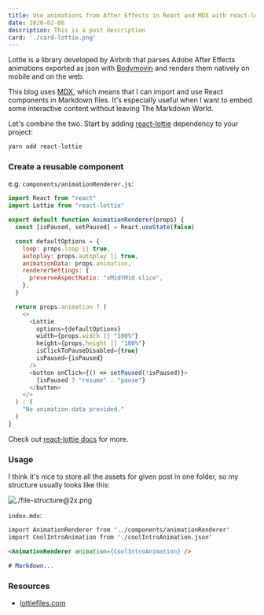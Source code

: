 ```yaml
---
title: Use animations from After Effects in React and MDX with react-lottie
date: 2020-02-06
description: This is a post description
card: './card-lottie.png'
---
```


<div style={{maxWidth: 500, margin: '0 auto'}}>
<AnimationRenderer animation={TransformAnimation} width={'100%'} height={'100%'} />
</div>

Lottie is a library developed by Airbnb that parses Adobe After Effects animations exported as json with [Bodymovin](https://aescripts.com/bodymovin/) and renders them natively on mobile and on the web. 

This blog uses [MDX](https://mdxjs.com/), which means that I can import and use React components in Markdown files. It's especially useful when I want to embed some interactive content without leaving The Markdown World.

Let's combine the two. Start by adding [react-lottie](https://www.npmjs.com/package/react-lottie) dependency to your project:

```bash
yarn add react-lottie
```

### Create a reusable component 

e.g. `components/animationRenderer.js`:

```js
import React from "react"
import Lottie from "react-lottie"

export default function AnimationRenderer(props) {
  const [isPaused, setPaused] = React.useState(false)

  const defaultOptions = {
    loop: props.loop || true,
    autoplay: props.autoplay || true,
    animationData: props.animation,
    rendererSettings: {
      preserveAspectRatio: "xMidYMid slice",
    },
  }

  return props.animation ? (
    <>
      <Lottie
        options={defaultOptions}
        width={props.width || "100%"}
        height={props.height || "100%"}
        isClickToPauseDisabled={true}
        isPaused={isPaused}
      />
      <button onClick={() => setPaused(!isPaused)}>
        {isPaused ? "resume" : "pause"}
      </button>
    </>
  ) : (
    "No animation data provided."
  )
}
```

Check out [react-lottie docs](https://github.com/chenqingspring/react-lottie#readme) for more.

### Usage

I think it's nice to store all the assets for given post in one folder, so my structure usually looks like this:

![./file-structure@2x.png](./file-structure@2x.png)


`index.mdx`:

```md
import AnimationRenderer from '../components/animationRenderer'
import CoolIntroAnimation from './coolIntroAnimation.json'

<AnimationRenderer animation={CoolIntroAnimation} />

# Markdown...

```

### Resources

- [lottiefiles.com](https://lottiefiles.com/)